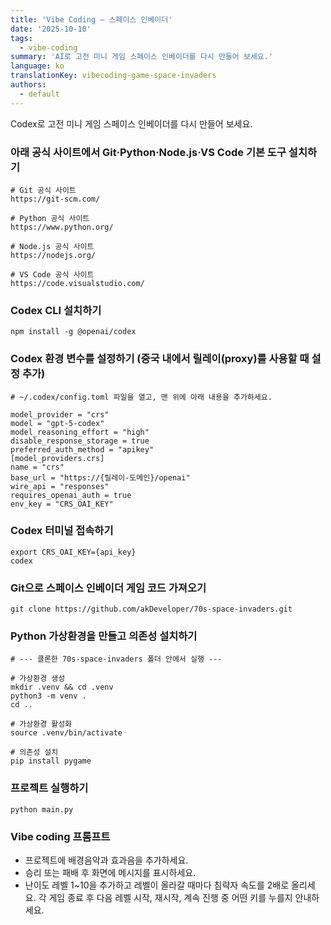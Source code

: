 ```yaml
---
title: 'Vibe Coding – 스페이스 인베이더'
date: '2025-10-10'
tags:
  - vibe-coding
summary: 'AI로 고전 미니 게임 스페이스 인베이더를 다시 만들어 보세요.'
language: ko
translationKey: vibecoding-game-space-invaders
authors:
  - default
---
```


Codex로 고전 미니 게임 스페이스 인베이더를 다시 만들어 보세요.

### 아래 공식 사이트에서 Git·Python·Node.js·VS Code 기본 도구 설치하기

```
# Git 공식 사이트
https://git-scm.com/

# Python 공식 사이트
https://www.python.org/

# Node.js 공식 사이트
https://nodejs.org/

# VS Code 공식 사이트
https://code.visualstudio.com/
```

### Codex CLI 설치하기

```
npm install -g @openai/codex
```

### Codex 환경 변수를 설정하기 (중국 내에서 릴레이(proxy)를 사용할 때 설정 추가)

```
# ~/.codex/config.toml 파일을 열고, 맨 위에 아래 내용을 추가하세요.

model_provider = "crs"
model = "gpt-5-codex"
model_reasoning_effort = "high"
disable_response_storage = true
preferred_auth_method = "apikey"
[model_providers.crs]
name = "crs"
base_url = "https://{릴레이-도메인}/openai"
wire_api = "responses"
requires_openai_auth = true
env_key = "CRS_OAI_KEY"
```

### Codex 터미널 접속하기

```
export CRS_OAI_KEY={api_key}
codex
```

### Git으로 스페이스 인베이더 게임 코드 가져오기

```
git clone https://github.com/akDeveloper/70s-space-invaders.git
```

### Python 가상환경을 만들고 의존성 설치하기

```
# --- 클론한 70s-space-invaders 폴더 안에서 실행 ---

# 가상환경 생성
mkdir .venv && cd .venv
python3 -m venv .
cd ..

# 가상환경 활성화
source .venv/bin/activate

# 의존성 설치
pip install pygame
```

### 프로젝트 실행하기

```
python main.py
```

### Vibe coding 프롬프트

- 프로젝트에 배경음악과 효과음을 추가하세요.
- 승리 또는 패배 후 화면에 메시지를 표시하세요.
- 난이도 레벨 1~10을 추가하고 레벨이 올라갈 때마다 침략자 속도를 2배로 올리세요. 각 게임 종료 후 다음 레벨 시작, 재시작, 계속 진행 중 어떤 키를 누를지 안내하세요.
